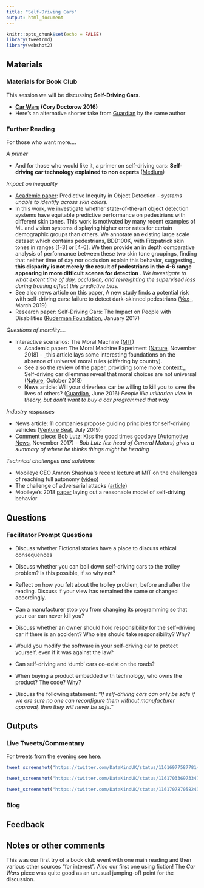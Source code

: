 ```yaml
---
title: "Self-Driving Cars"
output: html_document
---
```


```r
knitr::opts_chunk$set(echo = FALSE)
library(tweetrmd)
library(webshot2)

```


## Materials

### Materials for Book Club

This session we will be discussing **Self-Driving Cars**.


* [**Car Wars**](https://this.deakin.edu.au/self-improvement/car-wars) **(Cory Doctorow 2016)**
* Here's an alternative shorter take from [Guardian](https://www.theguardian.com/technology/2015/dec/23/the-problem-with-self-driving-cars-who-controls-the-code) by the same author



### Further Reading 
For those who want more....

_A primer_

* And for those who would like it, a primer on self-driving cars: 
**Self-driving car technology explained to non experts** ([Medium](https://medium.com/swlh/everything-about-self-driving-cars-explained-for-non-engineers-f73997dcb60c))

_Impact on inequality _

* [Academic paper](https://arxiv.org/pdf/1902.11097.pdf): Predictive Inequity in Object Detection _- systems unable to identify across skin colors. _
* In this work, we investigate whether state-of-the-art object detection systems have equitable predictive performance on pedestrians with different skin tones. This work is motivated by many recent examples of ML and vision systems displaying higher error rates for certain demographic groups than others. We annotate an existing large scale dataset which contains pedestrians, BDD100K, with Fitzpatrick skin tones in ranges [1-3] or [4-6]. We then provide an in depth comparative analysis of performance between these two skin tone groupings, finding that neither time of day nor occlusion explain this behavior, suggesting_ **this disparity is not merely the result of pedestrians in the 4-6 range appearing in more difficult scenes for detection** _. We investigate to what extent time of day, occlusion, and reweighting the supervised loss during training affect this predictive bias._
* See also news article on this paper, A new study finds a potential risk with self-driving cars: failure to detect dark-skinned pedestrians ([_Vox_](https://www.vox.com/future-perfect/2019/3/5/18251924/self-driving-car-racial-bias-study-autonomous-vehicle-dark-skin)_, March 2019)
* Research paper: Self-Driving Cars: The Impact on People with Disabilities ([Ruderman Foundation](https://rudermanfoundation.org/white_papers/self-driving-cars-the-impact-on-people-with-disabilities/), January 2017)

_Questions of morality…._

* Interactive scenarios: The Moral Machine ([MIT](http://moralmachine.mit.edu/))
  + Academic paper: The Moral Machine Experiment ([Nature](https://www.researchgate.net/publication/328491510_The_Moral_Machine_Experiment), November 2018) - _this article lays some interesting foundations on the absence of universal moral rules (differing by country). 
  + See also the review of the paper, providing some more context:_ Self-driving car dilemmas reveal that moral choices are not universal ([Nature](https://www.nature.com/articles/d41586-018-07135-0#ref-CR1), October 2018)
  + News article: Will your driverless car be willing to kill you to save the lives of others? ([Guardian](https://www.theguardian.com/science/2016/jun/23/will-your-driverless-car-be-willing-to-kill-you-to-save-the-lives-of-others), June 2016)
*People like utilitarian view in theory, but don't want to buy a car programmed that way*

_Industry responses_

* News article: 11 companies propose guiding principles for self-driving vehicles ([Venture Beat](https://venturebeat.com/2019/07/02/self-driving-car-report-safety-first-for-automated-driving/), July 2019)
* Comment piece: Bob Lutz: Kiss the good times goodbye ([Automotive News](https://www.autonews.com/article/20171105/INDUSTRY_REDESIGNED/171109944/bob-lutz-kiss-the-good-times-goodbye), November 2017) - _Bob Lutz (ex-head of General Motors) gives a summary of where he thinks things might be heading _

_Technical challenges and solutions _

* Mobileye CEO Amnon Shashua&#39;s recent lecture at MIT on the challenges of reaching full autonomy ([video](https://cbmm.mit.edu/video/successes-and-challenges-modern-artificial-intelligence))
* The challenge of adversarial attacks ([article](https://www.technologyreview.com/s/613170/emtech-digital-dawn-song-adversarial-machine-learning/))
* Mobileye's 2018 [paper](https://arxiv.org/pdf/1708.06374.pdf) laying out a reasonable model of self-driving behavior

## Questions

### Facilitator Prompt Questions

- Discuss whether Fictional stories have a place to discuss ethical consequences

- Discuss whether you can boil down self-driving cars to the trolley problem? Is this possible, if so why not?

- Reflect on how you felt about the trolley problem, before and after the reading. Discuss if your view has remained the same or changed accordingly.

- Can a manufacturer stop you from changing its programming so that your car can never kill you?

- Discuss whether an owner should hold responsibility for the self-driving car if there is an accident? Who else should take responsibility? Why?

- Would you modify the software in your self-driving car to protect yourself, even if it was against the law?

- Can self-driving and 'dumb' cars co-exist on the roads?

- When buying a product embedded with technology, who owns the product? The code? Why?

- Discuss the following statement:
*"If self-driving cars can only be safe if we are sure no one can reconfigure them without manufacturer approval, then they will never be safe."*


## Outputs

### Live Tweets/Commentary

For tweets from the evening see [here](https://twitter.com/search?q=(%23dkbookclub%20OR%20%23dkethicsbookclub)%20until%3A2019-08-16%20since%3A2019-08-14&src=typed_query&f=live).

```r
tweet_screenshot("https://twitter.com/DataKindUK/status/1161697758778146816")

tweet_screenshot("https://twitter.com/DataKindUK/status/1161703369733476354")

tweet_screenshot("https://twitter.com/DataKindUK/status/1161707870582431747")
```

### Blog


## Feedback


## Notes or other comments
This was our first try of a book club event with one main reading and then various other sources "for interest". Also our first one using fiction! The *Car Wars* piece was quite good as an unusual jumping-off point for the discussion. 

